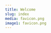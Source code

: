 ```yaml
---
title: Welcome
slug: index
media: favicon.png
image1: favicon.png
---
```

<Map>
<CommitButton
image={props.image1}
joinLabel="PrayerFast'a katıl"
joinContent={`Kiliselerini, kültürlerini ve ülkelerini Mesih için etkileyen Kutsal Ruh'un yönetimindeki öğrenci yetiştiricilerine sahip olmaları için her ulus için düzenli olarak dua etmeye ve oruç tutmaya hazır mısınız? Öyleyse, aşağıdaki "PrayerFast'a Katıl" düğmesini tıklayın.`}
joinDisclaimer="Katılmakla, PrayerFast haritasına eklenmeyi kabul etmiş olursunuz. Kişisel olarak tanımlanabilir hiçbir bilgi toplanmaz."
resourceLabel="PrayerFast Kaynakları"
about="PrayerFast Küresel Ağı, İsa'nın yaptığı gibi, çağrılan ve dua etmeye adanmış insanlar, kiliseler ve kuruluşlardır. O'nun sevgisiyle motive olurlar. O'nun misyonuna bağlıdır. Ve O'nun Ruhu tarafından güçlendirilirler."
count="{{count}} insanlar PrayerFast Küresel Ağı'na katıldılar"
people="{{count}} İnsanlar"
languages="{{count}} Diller"
cities="{{count}} Şehirler"
countries="{{count}} Ülkeler"
timezones="{{count}} Zamandilimleri"
locale={props.locale}
/>
</Map>